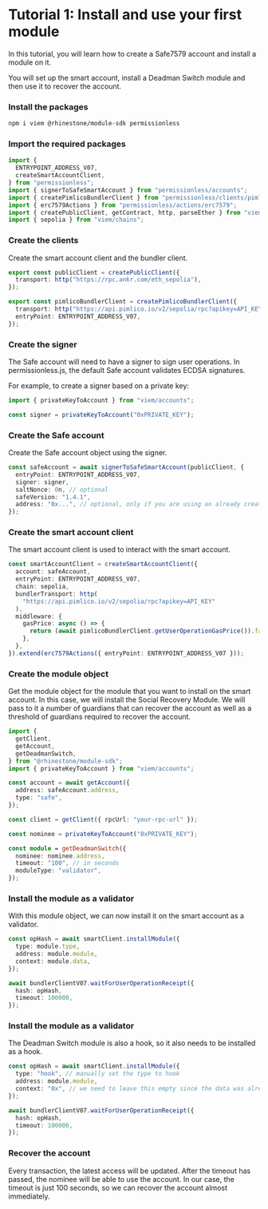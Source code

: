 
# Tutorial 1: Install and use your first module

In this tutorial, you will learn how to create a Safe7579 account and install a module on it.

You will set up the smart account, install a Deadman Switch module and then use it to recover the account.

<Steps>

### Install the packages

```sh npm2yarn
npm i viem @rhinestone/module-sdk permissionless
```

### Import the required packages

```typescript copy
import {
  ENTRYPOINT_ADDRESS_V07,
  createSmartAccountClient,
} from "permissionless";
import { signerToSafeSmartAccount } from "permissionless/accounts";
import { createPimlicoBundlerClient } from "permissionless/clients/pimlico";
import { erc7579Actions } from "permissionless/actions/erc7579";
import { createPublicClient, getContract, http, parseEther } from "viem";
import { sepolia } from "viem/chains";
```

### Create the clients

Create the smart account client and the bundler client.

```typescript copy
export const publicClient = createPublicClient({
  transport: http("https://rpc.ankr.com/eth_sepolia"),
});

export const pimlicoBundlerClient = createPimlicoBundlerClient({
  transport: http("https://api.pimlico.io/v2/sepolia/rpc?apikey=API_KEY"),
  entryPoint: ENTRYPOINT_ADDRESS_V07,
});
```

### Create the signer

The Safe account will need to have a signer to sign user operations. In permissionless.js, the default Safe account validates ECDSA signatures.

For example, to create a signer based on a private key:

```typescript copy
import { privateKeyToAccount } from "viem/accounts";

const signer = privateKeyToAccount("0xPRIVATE_KEY");
```

### Create the Safe account

Create the Safe account object using the signer.

```typescript copy
const safeAccount = await signerToSafeSmartAccount(publicClient, {
  entryPoint: ENTRYPOINT_ADDRESS_V07,
  signer: signer,
  saltNonce: 0n, // optional
  safeVersion: "1.4.1",
  address: "0x...", // optional, only if you are using an already created account
});
```

### Create the smart account client

The smart account client is used to interact with the smart account.

```typescript copy
const smartAccountClient = createSmartAccountClient({
  account: safeAccount,
  entryPoint: ENTRYPOINT_ADDRESS_V07,
  chain: sepolia,
  bundlerTransport: http(
    "https://api.pimlico.io/v2/sepolia/rpc?apikey=API_KEY"
  ),
  middleware: {
    gasPrice: async () => {
      return (await pimlicoBundlerClient.getUserOperationGasPrice()).fast;
    },
  },
}).extend(erc7579Actions({ entryPoint: ENTRYPOINT_ADDRESS_V07 }));
```

### Create the module object

Get the module object for the module that you want to install on the smart account. In this case, we will install the Social Recovery Module. We will pass to it a number of guardians that can recover the account as well as a threshold of guardians required to recover the account.

```typescript copy
import {
  getClient,
  getAccount,
  getDeadmanSwitch,
} from "@rhinestone/module-sdk";
import { privateKeyToAccount } from "viem/accounts";

const account = await getAccount({
  address: safeAccount.address,
  type: "safe",
});

const client = getClient({ rpcUrl: "your-rpc-url" });

const nominee = privateKeyToAccount("0xPRIVATE_KEY");

const module = getDeadmanSwitch({
  nominee: nominee.address,
  timeout: "100", // in seconds
  moduleType: "validator",
});
```

### Install the module as a validator

With this module object, we can now install it on the smart account as a validator.

```typescript copy
const opHash = await smartClient.installModule({
  type: module.type,
  address: module.module,
  context: module.data,
});

await bundlerClientV07.waitForUserOperationReceipt({
  hash: opHash,
  timeout: 100000,
});
```

### Install the module as a validator

The Deadman Switch module is also a hook, so it also needs to be installed as a hook.

```typescript copy
const opHash = await smartClient.installModule({
  type: "hook", // manually set the type to hook
  address: module.module,
  context: "0x", // we need to leave this empty since the data was already passed above
});

await bundlerClientV07.waitForUserOperationReceipt({
  hash: opHash,
  timeout: 100000,
});
```

### Recover the account

Every transaction, the latest access will be updated. After the timeout has passed, the nominee will be able to use the account. In our case, the timeout is just 100 seconds, so we can recover the account almost immediately.

</Steps>
